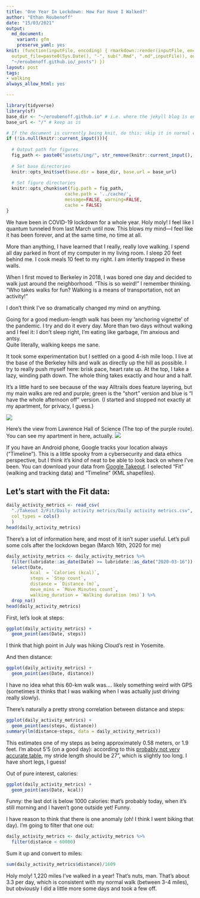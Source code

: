 ```yaml
---
title: 'One Year In Lockdown: How Far Have I Walked?'
author: "Ethan Roubenoff"
date: "15/03/2021"
output:
  md_document:
    variant: gfm
    preserve_yaml: yes
knit: (function(inputFile, encoding) { rmarkdown::render(inputFile, encoding = encoding,
  output_file=paste0(Sys.Date(), "-", sub(".Rmd", ".md",inputFile)), output_dir =
  "~/eroubenoff.github.io/_posts") })
layout: post
tags:
- walking
always_allow_html: yes

---
```

```r
library(tidyverse)
library(sf)
base_dir <- "~/eroubenoff.github.io" # i.e. where the jekyll blog is on the hard drive.
base_url <- "/" # keep as is

# If the document is currently being knit, do this; skip it in normal execution
if (!is.null(knitr::current_input())){
  
  # Output path for figures
  fig_path <- paste0("assets/img/", str_remove(knitr::current_input(), ".Rmd"), "/")
  
  # Set base directories
  knitr::opts_knit$set(base.dir = base_dir, base.url = base_url)
  
  # Set figure directories
  knitr::opts_chunk$set(fig.path = fig_path,
                      cache.path = '../cache/',
                      message=FALSE, warning=FALSE,
                      cache = FALSE)
}

```

We have been in COVID-19 lockdown for a whole year. Holy moly! I feel like
I quantum tunneled from last March until now. This blows my mind---I feel like
it has been forever, and at the same time, no time at all.

More than anything, I have learned that I really, really love walking. I spend
all day parked in front of my computer in my living room.  I sleep 20 feet behind
me. I cook meals 10 feet to my right. I am intertly trapped in these walls.

When I first moved to Berkeley in 2018, I was bored one day and decided to 
walk just around the neighborhood.  "This is so weird!" I remember thinking.
"Who takes walks for fun? Walking is a means of transportation, not an activity!"

I don't think I've so dramatically changed my mind on anything.

Going for a good medium-length walk has been my 'anchoring vignette' of the pandemic.
I try and do it every day.  More than two days without walking and I feel it:
I don't sleep right, I'm eating like garbage, I'm anxious and antsy.  
Quite literally, walking keeps me sane.

It took some experimentation but I settled on a good 4-ish mile loop.  I live
at the base of the Berkeley hills and walk as directly up the hill as possible.
I try to really push myself here: brisk pace, heart rate up. At the top,
I take a lazy, winding path down. The whole thing takes exactly and hour and a half.

It's a little hard to see because of the way Alltrails does feature layering, 
but my main walks are red and purple; green is the "short" version and blue is
"I have the whole afternoon off" version. (I started and stopped not exactly
at my apartment, for privacy, I guess.)

![](assets/2021-03-15-walking/alltrails_map.png)

Here's the view from Lawrence Hall of Science (The top of the purple route).
You can see my apartment in here, actually.
![](assets/2021-03-15-walking/observatory.jpg)




If you have an Android phone, Google tracks your location always ("Timeline").
This is a little spooky from a cybersecurity and data ethics perspective,
but I think it's kind of neat to be able to look back on where I've been.
You can download your data from [Google Takeout](https://takeout.google.com/).
I selected "Fit" (walking and tracking data) and "Timeline" (KML shapefiles).

## Let's start with the Fit data:


```r
daily_activity_metrics <- read_csv(
  "./Takeout 2/Fit/Daily activity metrics/Daily activity metrics.csv",
  col_types = cols()
  )
head(daily_activity_metrics)
```

There's a lot of information here, and most of it isn't super useful.  Let's pull
some cols after the lockdown began (March 16th, 2020 for me)

```r
daily_activity_metrics <- daily_activity_metrics %>%
  filter(lubridate::as_date(Date) >= lubridate::as_date("2020-03-16")) %>%
  select(Date, 
         kcal  = `Calories (kcal)`,
         steps = `Step count`,
         distance = `Distance (m)`,
         move_mins = `Move Minutes count`,
         walking_duration = `Walking duration (ms)`) %>%
  drop_na()
head(daily_activity_metrics)
```

First, let's look at steps:

```r
ggplot(daily_activity_metrics) +
  geom_point(aes(Date, steps))
```

I think that high point in July was hiking Cloud's rest in Yosemite.

And then distance: 
```r
ggplot(daily_activity_metrics) +
  geom_point(aes(Date, distance))
```

I have no idea what this 60-km walk was.... likely something weird with GPS (sometimes
it thinks that I was walking when I was actually just driving really slowly).

There's naturally a pretty strong correlation between distance and steps:
```r
ggplot(daily_activity_metrics) +
  geom_point(aes(steps, distance))
summary(lm(distance~steps, data = daily_activity_metrics))
```


This estimates one of my steps as being approximately 0.58 meters, or 1.9
feet.  I'm about 5'5 (on a good day): according to this [probably not very accurate table](https://www.verywellfit.com/set-pedometer-better-accuracy-3432895),
my stride length should be 27", which is slightly too long. I have 
short legs, I guess!

Out of pure interest, calories:
```r
ggplot(daily_activity_metrics) +
  geom_point(aes(Date, kcal))
```


Funny: the last dot is below 1000 calories: that's probably today, when 
it's still morning and I haven't gone outside yet! Funny.


I have reason to think that there is one anomaly (oh! I think I went biking 
that day). I'm going to filter that one out:
```r
daily_activity_metrics <- daily_activity_metrics %>%
  filter(distance < 60000)
```



Sum it up and convert to miles:

```r
sum(daily_activity_metrics$distance)/1609
```


Holy moly! 1,220 miles I've walked in a year! That's nuts, man. 
That's about 3.3 per day, which is consistent with my normal walk (between 3-4 miles),
but obviously I did a little more some days and took a few off.




